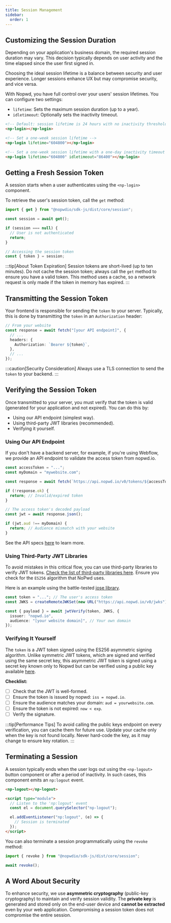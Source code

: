 ```yaml
---
title: Session Management
sidebar:
  order: 1
---
```


## Customizing the Session Duration

Depending on your application's business domain, the required session duration may vary. This decision typically depends on user activity and the time elapsed since the user first signed in.

Choosing the ideal session lifetime is a balance between security and user experience. Longer sessions enhance UX but may compromise security, and vice versa.

With Nopwd, you have full control over your users' session lifetimes. You can configure two settings:
 - `lifetime`: Sets the maximum session duration (up to a year).
 - `idletimeout`: Optionally sets the inactivity timeout.

```html
<!-- Default: session lifetime is 24 hours with no inactivity threshold -->
<np-login></np-login>

<!-- Set a one-week session lifetime -->
<np-login lifetime="604800"></np-login>

<!-- Set a one-week session lifetime with a one-day inactivity timeout -->
<np-login lifetime="604800" idletimeout="86400"></np-login>
```

## Getting a Fresh Session Token

A session starts when a user authenticates using the `<np-login>` component.

To retrieve the user's session token, call the `get` method:

```ts
import { get } from "@nopwdio/sdk-js/dist/core/session";

const session = await get();

if (session === null) {
  // User is not authenticated
  return;
}

// Accessing the session token
const { token } = session;
```

:::tip[About Token Expiration]
Session tokens are short-lived (up to ten minutes). Do not cache the session token; always call the `get` method to ensure you have a valid token. This method uses a cache, so a network request is only made if the token in memory has expired.
:::

## Transmitting the Session Token

Your frontend is responsible for sending the `token` to your server. Typically, this is done by transmitting the `token` in an `Authorization` header:

```ts
// From your website
const response = await fetch("[your API endpoint]", {
  // ...
  headers: {
    Authorization: `Bearer ${token}`,
  },
  // ...
});
```

:::caution[Security Consideration]
Always use a TLS connection to send the `token` to your backend.
:::

## Verifying the Session Token

Once transmitted to your server, you must verify that the token is valid (generated for your application and not expired). You can do this by:
 - Using our API endpoint (simplest way).
 - Using third-party JWT libraries (recommended).
 - Verifying it yourself.

### Using Our API Endpoint

If you don't have a backend server, for example, if you're using Webflow, we provide an API endpoint to validate the access token from nopwd.io.

```ts
const accessToken = "...";
const myDomain = "mywebsite.com";

const response = await fetch(`https://api.nopwd.io/v0/tokens/${accessToken}`);

if (!response.ok) {
  return; // Invalid/expired token
}

// The access token's decoded payload
const jwt = await response.json();

if (jwt.aud !== myDomain) {
  return; // Audience mismatch with your website
}
```

See the API specs [here](/reference/api/token) to learn more.

### Using Third-Party JWT Libraries

To avoid mistakes in this critical flow, you can use third-party libraries to verify JWT tokens. [Check the list of third-party libraries here](https://jwt.io/libraries). Ensure you check for the `ES256` algorithm that NoPwd uses.

Here is an example using the battle-tested [jose library](https://github.com/panva/jose/blob/main/docs/functions/jwt_verify.jwtVerify.md).

```ts
const token = "..."; // The user's access token
const JWKS = createRemoteJWKSet(new URL("https://api.nopwd.io/v0/jwks"));

const { payload } = await jwtVerify(token, JWKS, {
  issuer: "nopwd.io",
  audience: "[your website domain]", // Your own domain
});
```

### Verifying It Yourself

The `token` is a JWT token signed using the ES256 asymmetric signing algorithm. Unlike symmetric JWT tokens, which are signed and verified using the same secret key, this asymmetric JWT token is signed using a secret key known only to Nopwd but can be verified using a public key available [here](/reference/api/jwks).

**Checklist:**

- [ ] Check that the JWT is well-formed.
- [ ] Ensure the token is issued by nopwd: `iss = nopwd.io`.
- [ ] Ensure the audience matches your domain: `aud = yourwebsite.com`.
- [ ] Ensure the token is not expired: `now < exp`.
- [ ] Verify the signature.

:::tip[Performance Tips]
To avoid calling the public keys endpoint on every verification, you can cache them for future use. Update your cache only when the key is not found locally. Never hard-code the key, as it may change to ensure key rotation.
:::

## Terminating a Session

A session typically ends when the user logs out using the `<np-logout>` button component or after a period of inactivity. In such cases, this component emits an `np:logout` event.

```html
<np-logout></np-logout>

<script type="module">
  // Listen to the 'np:logout' event
  const el = document.querySelector("np-logout");

  el.addEventListener("np:logout", (e) => {
    // Session is terminated
  });
</script>
```

You can also terminate a session programmatically using the `revoke` method:

```ts
import { revoke } from "@nopwdio/sdk-js/dist/core/session";

await revoke();
```

## A Word About Security

To enhance security, we use **asymmetric cryptography** (public-key cryptography) to maintain and verify session validity. The **private key** is generated and stored only on the end-user device and **cannot be extracted** even by your web application. Compromising a session token does not compromise the entire session.



